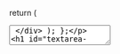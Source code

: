 
  return (
    <div className="space-y-4">
      <Textarea
        label="Message"
        placeholder="Enter your message here..."
        rows={4}
      />
    </div>
  );
};

# Textarea Component

The Textarea component provides multi-line text input for longer content and messages. It's perfect for collecting detailed user input and comments.

## Introduction

The Textarea component includes several complementary features to handle various multi-line text input scenarios:

- Textarea: the main wrapper for creating multi-line text input fields with larger input areas for longer content.
- Textarea Sizing: flexible sizing options with auto-resize capabilities and configurable min/max rows for different content needs.
- Textarea Validation: built-in validation support with error messages, success states, and form integration capabilities.
- Textarea Accessibility: proper ARIA attributes, keyboard navigation, and screen reader support for multi-line text inputs.
- Textarea Customization: flexible styling, placeholder text, and appearance options for different design contexts.
- Textarea States: support for disabled, readonly, and interactive states with appropriate visual feedback and user guidance.

### When to use
- Collecting longer text input
- Comment forms and feedback
- Description fields
- Message composition
- Multi-line content entry

## Usage

<CodeBlock language="tsx">
{`import { Textarea } from '@azodik/ui';`}
</CodeBlock>

## Variants

<CodeBlockWithPreview 
  title="Basic Textarea"
  preview={<BasicTextareaExample />}
>
{`import { Textarea } from '@azodik/ui';

  return (
    <div className="space-y-4">
      <Textarea
        label="Message"
        placeholder="Enter your message here..."
        rows={4}
      />
    </div>
  );
}`}
</CodeBlockWithPreview>

## Props

<PropsTable props={[
  {
    name: 'label',
    type: 'string',
    required: false,
    default: '-',
    description: 'Label text for the textarea field'
  },
  {
    name: 'help',
    type: 'string',
    required: false,
    default: '-',
    description: 'Help text to display below the textarea'
  },
  {
    name: 'error',
    type: 'string',
    required: false,
    default: '-',
    description: 'Error message to display below the textarea'
  },
  {
    name: 'status',
    type: '"success" | "error"',
    required: false,
    default: '-',
    description: 'Visual status of the textarea (success or error)'
  },
  {
    name: 'autoResize',
    type: 'boolean',
    required: false,
    default: '-',
    description: 'Whether the textarea should auto-resize based on content'
  },
  {
    name: 'minRows',
    type: 'number',
    required: false,
    default: '-',
    description: 'Minimum number of rows when auto-resizing'
  },
  {
    name: 'maxRows',
    type: 'number',
    required: false,
    default: '-',
    description: 'Maximum number of rows when auto-resizing'
  },
  {
    name: 'className',
    type: 'string',
    required: false,
    default: '""',
    description: 'Additional CSS classes to apply'
  }
]} />

## Accessibility

- Textareas have proper labels and associations
- Error messages are announced to screen readers
- Focus management is handled correctly
- Keyboard navigation is supported
- Color contrast meets WCAG guidelines

## Design Guidelines

- Always provide clear labels
- Use appropriate placeholder text
- Show character limits when applicable
- Provide clear validation feedback
- Ensure sufficient touch targets on mobile
